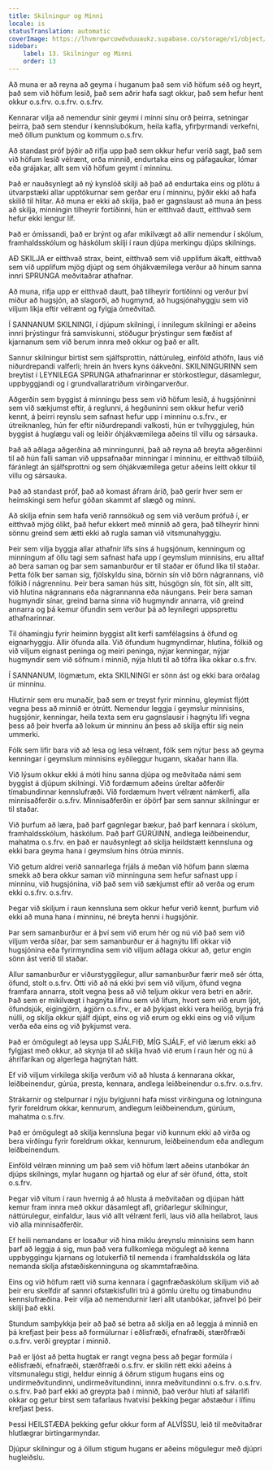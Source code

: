 ```yaml
---
title: Skilningur og Minni
locale: is
statusTranslation: automatic
coverImage: https://lhvmrqwrcowdvduuaukz.supabase.co/storage/v1/object/public/strapi-uploads/small_cover-educacion-fundamental.webp-2d51a7828a2b1309555be27f7e2a61a0.webp
sidebar:
    label: 13. Skilningur og Minni
    order: 13
---
```

Að muna er að reyna að geyma í huganum það sem við höfum séð og heyrt, það sem við höfum lesið, það sem aðrir hafa sagt okkur, það sem hefur hent okkur o.s.frv. o.s.frv. o.s.frv.

Kennarar vilja að nemendur sínir geymi í minni sínu orð þeirra, setningar þeirra, það sem stendur í kennslubókum, heila kafla, yfirþyrmandi verkefni, með öllum punktum og kommum o.s.frv.

Að standast próf þýðir að rifja upp það sem okkur hefur verið sagt, það sem við höfum lesið vélrænt, orða minnið, endurtaka eins og páfagaukar, lómar eða grájakar, allt sem við höfum geymt í minninu.

Það er nauðsynlegt að ný kynslóð skilji að það að endurtaka eins og plötu á útvarpstæki allar upptökurnar sem gerðar eru í minninu, þýðir ekki að hafa skilið til hlítar. Að muna er ekki að skilja, það er gagnslaust að muna án þess að skilja, minningin tilheyrir fortíðinni, hún er eitthvað dautt, eitthvað sem hefur ekki lengur líf.

Það er ómissandi, það er brýnt og afar mikilvægt að allir nemendur í skólum, framhaldsskólum og háskólum skilji í raun djúpa merkingu djúps skilnings.

AÐ SKILJA er eitthvað strax, beint, eitthvað sem við upplifum ákaft, eitthvað sem við upplifum mjög djúpt og sem óhjákvæmilega verður að hinum sanna innri SPRUNGA meðvitaðrar athafnar.

Að muna, rifja upp er eitthvað dautt, það tilheyrir fortíðinni og verður því miður að hugsjón, að slagorði, að hugmynd, að hugsjónahyggju sem við viljum líkja eftir vélrænt og fylgja ómeðvitað.

Í SANNANUM SKILNINGI, í djúpum skilningi, í innilegum skilningi er aðeins innri þrýstingur frá samviskunni, stöðugur þrýstingur sem fæðist af kjarnanum sem við berum innra með okkur og það er allt.

Sannur skilningur birtist sem sjálfsprottin, náttúruleg, einföld athöfn, laus við niðurdrepandi valferli; hrein án hvers kyns óákveðni. SKILNINGURINN sem breytist í LEYNILEGA SPRUNGA athafnarinnar er stórkostlegur, dásamlegur, uppbyggjandi og í grundvallaratriðum virðingarverður.

Aðgerðin sem byggist á minningu þess sem við höfum lesið, á hugsjóninni sem við sækjumst eftir, á reglunni, á hegðuninni sem okkur hefur verið kennt, á þeirri reynslu sem safnast hefur upp í minninu o.s.frv., er útreiknanleg, hún fer eftir niðurdrepandi valkosti, hún er tvíhyggjuleg, hún byggist á huglægu vali og leiðir óhjákvæmilega aðeins til villu og sársauka.

Það að aðlaga aðgerðina að minningunni, það að reyna að breyta aðgerðinni til að hún falli saman við uppsafnaðar minningar í minninu, er eitthvað tilbúið, fáránlegt án sjálfsprottni og sem óhjákvæmilega getur aðeins leitt okkur til villu og sársauka.

Það að standast próf, það að komast áfram árið, það gerir hver sem er heimskingi sem hefur góðan skammt af slægð og minni.

Að skilja efnin sem hafa verið rannsökuð og sem við verðum prófuð í, er eitthvað mjög ólíkt, það hefur ekkert með minnið að gera, það tilheyrir hinni sönnu greind sem ætti ekki að rugla saman við vitsmunahyggju.

Þeir sem vilja byggja allar athafnir lífs síns á hugsjónum, kenningum og minningum af öllu tagi sem safnast hafa upp í geymslum minnisins, eru alltaf að bera saman og þar sem samanburður er til staðar er öfund líka til staðar. Þetta fólk ber saman sig, fjölskyldu sína, börnin sín við börn nágrannans, við fólkið í nágrenninu. Þeir bera saman hús sitt, húsgögn sín, föt sín, allt sitt, við hlutina nágrannans eða nágrannanna eða náungans. Þeir bera saman hugmyndir sínar, greind barna sinna við hugmyndir annarra, við greind annarra og þá kemur öfundin sem verður þá að leynilegri uppsprettu athafnarinnar.

Til óhamingju fyrir heiminn byggist allt kerfi samfélagsins á öfund og eignarhyggju. Allir öfunda alla. Við öfundum hugmyndirnar, hlutina, fólkið og við viljum eignast peninga og meiri peninga, nýjar kenningar, nýjar hugmyndir sem við söfnum í minnið, nýja hluti til að töfra líka okkar o.s.frv.

Í SANNANUM, lögmætum, ekta SKILNINGI er sönn ást og ekki bara orðalag úr minninu.

Hlutirnir sem eru munaðir, það sem er treyst fyrir minninu, gleymist fljótt vegna þess að minnið er ótrútt. Nemendur leggja í geymslur minnisins, hugsjónir, kenningar, heila texta sem eru gagnslausir í hagnýtu lífi vegna þess að þeir hverfa að lokum úr minninu án þess að skilja eftir sig nein ummerki.

Fólk sem lifir bara við að lesa og lesa vélrænt, fólk sem nýtur þess að geyma kenningar í geymslum minnisins eyðileggur hugann, skaðar hann illa.

Við lýsum okkur ekki á móti hinu sanna djúpa og meðvitaða námi sem byggist á djúpum skilningi. Við fordæmum aðeins úreltar aðferðir tímabundinnar kennslufræði. Við fordæmum hvert vélrænt námkerfi, alla minnisaðferðir o.s.frv. Minnisaðferðin er óþörf þar sem sannur skilningur er til staðar.

Við þurfum að læra, það þarf gagnlegar bækur, það þarf kennara í skólum, framhaldsskólum, háskólum. Það þarf GÚRÚINN, andlega leiðbeinendur, mahatma o.s.frv. en það er nauðsynlegt að skilja heildstætt kennsluna og ekki bara geyma hana í geymslum hins ótrúa minnis.

Við getum aldrei verið sannarlega frjáls á meðan við höfum þann slæma smekk að bera okkur saman við minninguna sem hefur safnast upp í minninu, við hugsjónina, við það sem við sækjumst eftir að verða og erum ekki o.s.frv. o.s.frv.

Þegar við skiljum í raun kennsluna sem okkur hefur verið kennt, þurfum við ekki að muna hana í minninu, né breyta henni í hugsjónir.

Þar sem samanburður er á því sem við erum hér og nú við það sem við viljum verða síðar, þar sem samanburður er á hagnýtu lífi okkar við hugsjónina eða fyrirmyndina sem við viljum aðlaga okkur að, getur engin sönn ást verið til staðar.

Allur samanburður er viðurstyggilegur, allur samanburður færir með sér ótta, öfund, stolt o.s.frv. Ótti við að ná ekki því sem við viljum, öfund vegna framfara annarra, stolt vegna þess að við teljum okkur vera betri en aðrir. Það sem er mikilvægt í hagnýta lífinu sem við lifum, hvort sem við erum ljót, öfundsjúk, eigingjörn, ágjörn o.s.frv., er að þykjast ekki vera heilög, byrja frá núlli, og skilja okkur sjálf djúpt, eins og við erum og ekki eins og við viljum verða eða eins og við þykjumst vera.

Það er ómögulegt að leysa upp SJÁLFIÐ, MÍG SJÁLF, ef við lærum ekki að fylgjast með okkur, að skynja til að skilja hvað við erum í raun hér og nú á áhrifaríkan og algerlega hagnýtan hátt.

Ef við viljum virkilega skilja verðum við að hlusta á kennarana okkar, leiðbeinendur, gúrúa, presta, kennara, andlega leiðbeinendur o.s.frv. o.s.frv.

Strákarnir og stelpurnar í nýju bylgjunni hafa misst virðinguna og lotninguna fyrir foreldrum okkar, kennurum, andlegum leiðbeinendum, gúrúum, mahatma o.s.frv.

Það er ómögulegt að skilja kennsluna þegar við kunnum ekki að virða og bera virðingu fyrir foreldrum okkar, kennurum, leiðbeinendum eða andlegum leiðbeinendum.

Einföld vélræn minning um það sem við höfum lært aðeins utanbókar án djúps skilnings, mylar hugann og hjartað og elur af sér öfund, ótta, stolt o.s.frv.

Þegar við vitum í raun hvernig á að hlusta á meðvitaðan og djúpan hátt kemur fram innra með okkur dásamlegt afl, gríðarlegur skilningur, náttúrulegur, einfaldur, laus við allt vélrænt ferli, laus við alla heilabrot, laus við alla minnisaðferðir.

Ef heili nemandans er losaður við hina miklu áreynslu minnisins sem hann þarf að leggja á sig, mun það vera fullkomlega mögulegt að kenna uppbyggingu kjarnans og lotukerfið til nemenda í framhaldsskóla og láta nemanda skilja afstæðiskenninguna og skammtafræðina.

Eins og við höfum rætt við suma kennara í gagnfræðaskólum skiljum við að þeir eru skelfdir af sannri ofstækisfullri trú á gömlu úreltu og tímabundnu kennslufræðina. Þeir vilja að nemendurnir læri allt utanbókar, jafnvel þó þeir skilji það ekki.

Stundum samþykkja þeir að það sé betra að skilja en að leggja á minnið en þá krefjast þeir þess að formúlurnar í eðlisfræði, efnafræði, stærðfræði o.s.frv. verði greyptar í minnið.

Það er ljóst að þetta hugtak er rangt vegna þess að þegar formúla í eðlisfræði, efnafræði, stærðfræði o.s.frv. er skilin rétt ekki aðeins á vitsmunalegu stigi, heldur einnig á öðrum stigum hugans eins og undirmeðvitundinni, undirmeðvitundinni, innra meðvitundinni o.s.frv. o.s.frv. o.s.frv. Það þarf ekki að greypta það í minnið, það verður hluti af sálarlífi okkar og getur birst sem tafarlaus hvatvísi þekking þegar aðstæður í lífinu krefjast þess.

Þessi HEILSTÆÐA þekking gefur okkur form af ALVÍSSU, leið til meðvitaðrar hlutlægrar birtingarmyndar.

Djúpur skilningur og á öllum stigum hugans er aðeins mögulegur með djúpri hugleiðslu.

